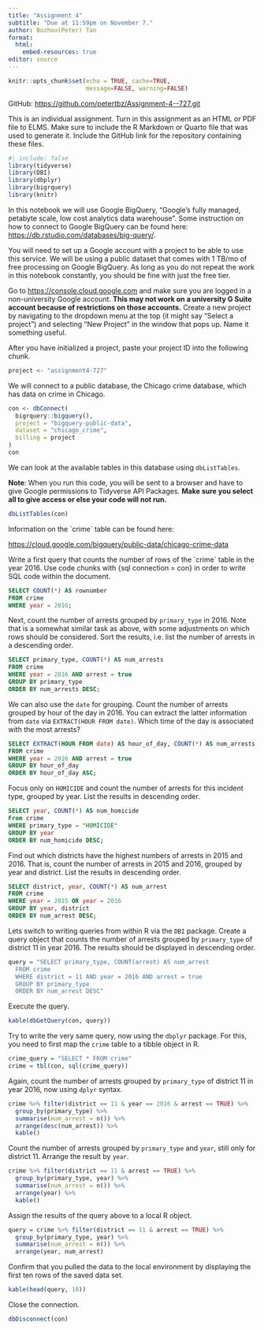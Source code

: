 ```yaml
---
title: "Assignment 4"
subtitle: "Due at 11:59pm on November 7."
author: Bozhou(Peter) Tan
format: 
  html:
    embed-resources: true
editor: source
---
```


```r
knitr::opts_chunk$set(echo = TRUE, cache=TRUE,
                      message=FALSE, warning=FALSE)
```

GitHub: <https://github.com/petertbz/Assignment-4--727.git>

This is an individual assignment. Turn in this assignment as an HTML or PDF file to ELMS. Make sure to include the R Markdown or Quarto file that was used to generate it. Include the GitHub link for the repository containing these files.

```r
#| include: false 
library(tidyverse)
library(DBI)
library(dbplyr)
library(bigrquery)
library(knitr)
```

In this notebook we will use Google BigQuery, "Google's fully managed, petabyte scale, low cost analytics data warehouse". Some instruction on how to connect to Google BigQuery can be found here: <https://db.rstudio.com/databases/big-query/>.

You will need to set up a Google account with a project to be able to use this service. We will be using a public dataset that comes with 1 TB/mo of free processing on Google BigQuery. As long as you do not repeat the work in this notebook constantly, you should be fine with just the free tier.

Go to <https://console.cloud.google.com> and make sure you are logged in a non-university Google account. **This may not work on a university G Suite account because of restrictions on those accounts.** Create a new project by navigating to the dropdown menu at the top (it might say "Select a project") and selecting "New Project" in the window that pops up. Name it something useful.

After you have initialized a project, paste your project ID into the following chunk.

```r
project <- "assignment4-727"
```

We will connect to a public database, the Chicago crime database, which has data on crime in Chicago.

```r
con <- dbConnect(
  bigrquery::bigquery(),
  project = "bigquery-public-data",
  dataset = "chicago_crime",
  billing = project
)
con
```

We can look at the available tables in this database using `dbListTables`.

**Note**: When you run this code, you will be sent to a browser and have to give Google permissions to Tidyverse API Packages. **Make sure you select all to give access or else your code will not run.**

```r
dbListTables(con)
```

Information on the \`crime\` table can be found here:

<https://cloud.google.com/bigquery/public-data/chicago-crime-data>

Write a first query that counts the number of rows of the \`crime\` table in the year 2016. Use code chunks with {sql connection = con} in order to write SQL code within the document.

```sql
SELECT COUNT(*) AS rownumber
FROM crime
WHERE year = 2016;
```

Next, count the number of arrests grouped by `primary_type` in 2016. Note that is a somewhat similar task as above, with some adjustments on which rows should be considered. Sort the results, i.e. list the number of arrests in a descending order.

```sql
SELECT primary_type, COUNT(*) AS num_arrests
FROM crime
WHERE year = 2016 AND arrest = true
GROUP BY primary_type
ORDER BY num_arrests DESC;
```

We can also use the `date` for grouping. Count the number of arrests grouped by hour of the day in 2016. You can extract the latter information from `date` via `EXTRACT(HOUR FROM date)`. Which time of the day is associated with the most arrests?

```sql
SELECT EXTRACT(HOUR FROM date) AS hour_of_day, COUNT(*) AS num_arrests
FROM crime
WHERE year = 2016 AND arrest = true
GROUP BY hour_of_day
ORDER BY hour_of_day ASC;
```

Focus only on `HOMICIDE` and count the number of arrests for this incident type, grouped by year. List the results in descending order.

```sql
SELECT year, COUNT(*) AS num_homicide
From crime
WHERE primary_type = "HOMICIDE"
GROUP BY year
ORDER BY num_homicide DESC;
```

Find out which districts have the highest numbers of arrests in 2015 and 2016. That is, count the number of arrests in 2015 and 2016, grouped by year and district. List the results in descending order.

```sql
SELECT district, year, COUNT(*) AS num_arrest
FROM crime
WHERE year = 2015 OR year = 2016
GROUP BY year, district
ORDER BY num_arrest DESC;
```

Lets switch to writing queries from within R via the `DBI` package. Create a query object that counts the number of arrests grouped by `primary_type` of district 11 in year 2016. The results should be displayed in descending order.

```r
query = "SELECT primary_type, COUNT(arrest) AS num_arrest 
  FROM crime
  WHERE district = 11 AND year = 2016 AND arrest = true
  GROUP BY primary_type 
  ORDER BY num_arrest DESC"
```

Execute the query.

```r
kable(dbGetQuery(con, query))
```

Try to write the very same query, now using the `dbplyr` package. For this, you need to first map the `crime` table to a tibble object in R.

```r
crime_query = "SELECT * FROM crime" 
crime = tbl(con, sql(crime_query))
```

Again, count the number of arrests grouped by `primary_type` of district 11 in year 2016, now using `dplyr` syntax.

```r
crime %>% filter(district == 11 & year == 2016 & arrest == TRUE) %>% 
  group_by(primary_type) %>% 
  summarise(num_arrest = n()) %>% 
  arrange(desc(num_arrest)) %>% 
  kable()
```

Count the number of arrests grouped by `primary_type` and `year`, still only for district 11. Arrange the result by `year`.

```r
crime %>% filter(district == 11 & arrest == TRUE) %>% 
  group_by(primary_type, year) %>% 
  summarise(num_arrest = n()) %>% 
  arrange(year) %>% 
  kable()
```

Assign the results of the query above to a local R object.

```r
query = crime %>% filter(district == 11 & arrest == TRUE) %>% 
  group_by(primary_type, year) %>% 
  summarise(num_arrest = n()) %>% 
  arrange(year, num_arrest)
```

Confirm that you pulled the data to the local environment by displaying the first ten rows of the saved data set.

```r
kable(head(query, 10))
```

Close the connection.

```r
dbDisconnect(con)
```
